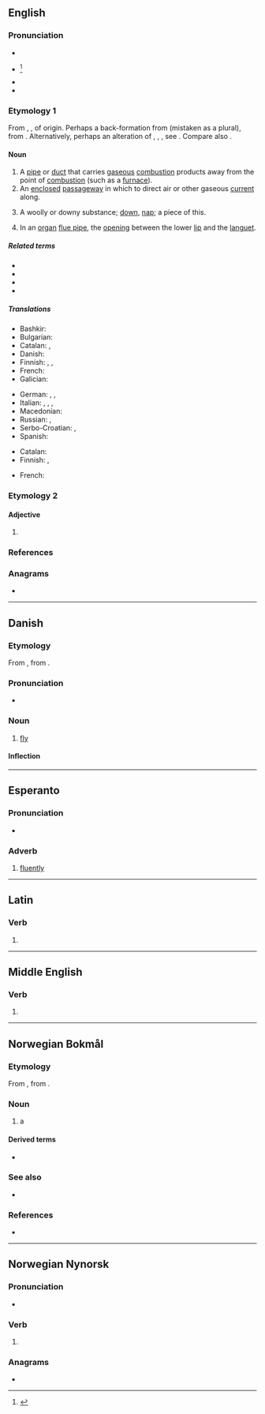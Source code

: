 ==English==

===Pronunciation===
* {{IPA|en|/fluː/}}
* {{a|obsolete}} {{IPA|en|/fljuː/}}<ref>{{R:Critical Pronouncing Dictionary|entry=Flue|page=264|gpage=1}}</ref>
* {{rhymes|en|uː|s=1}}
* {{homophones|en|flew|flu}}

===Etymology 1===
From {{inh|en|enm|flue}}, {{m|enm|flewe|t=mouthpiece of a hunting horn}}, of {{unk|en|title=uncertain}} origin. Perhaps a back-formation from {{der|en|enm|*flews}} (mistaken as a plural), from {{der|en|ang|flēwsa|t=a flow, flowing, flux}}. Alternatively, perhaps an alteration of {{der|en|enm|floute}}, {{m|enm|fleute}}, {{m|enm|flote|t=a pipe}}, see {{cog|en|flute}}. Compare also {{cog|dum|vloegh|t=groove, channel, flute of a fluted column}}.

====Noun====
{{en-noun}}

# A [[pipe]] or [[duct]] that carries [[gaseous]] [[combustion]] products away from the point of [[combustion]] (such as a [[furnace]]).
# An [[enclosed]] [[passageway]] in which to direct air or other gaseous [[current]] along.
# {{lb|en|obsolete|countable|and|uncountable}} A woolly or downy substance; [[down]], [[nap]]; a piece of this.
# In an [[organ]] [[flue pipe]], the [[opening]] between the lower [[lip]] and the [[languet]].

=====Related terms=====
* {{l|en|flue gas}}
* {{l|en|flue pipe}}
* {{l|en|open flue}}
* {{l|en|balanced flue}}

=====Translations=====
{{trans-top|pipe that carries gaseous combustion products away from their origin}}
* Bashkir: {{t|ba|мөрйә|sc=Cyrl}}
* Bulgarian: {{t|bg|димоотвод|m}}
* Catalan: {{t+|ca|canó|m}}, {{t+|ca|fumeral|m}}
* Danish: {{t|da|røgrør|n}}
* Finnish: {{t+|fi|savukanava}}, {{t+|fi|hormi}}, {{t+|fi|savuhormi}}
* French: {{t+|fr|conduit|m}}
* Galician: {{t+|gl|tiro|m}}
{{trans-mid}}
* German: {{t+|de|Abzug|m}}, {{t|de|Dunstabzug|m}}, {{t+|de|Rauchabzug|m}}
* Italian: {{t|it|canna fumaria|f}}, {{t|it|tubo di scarico}}, {{t+|it|condotta|f}}, {{t+|it|scarico|m}}
* Macedonian: {{t|mk|вула|f}}
* Russian: {{t+|ru|дымохо́д|m}}, {{t|ru|жарова́я труба́|f}}
* Serbo-Croatian: {{t|sh|сулундар|m|tr=sulundar}}, {{t|sh|сулунар|m|tr=sulunar}}
* Spanish: {{t+|es|tubo|m}}
{{trans-bottom}}

{{trans-top|enclosed passageway for a gas}}
* Catalan: {{t+|ca|canó|m}}
* Finnish: {{t+|fi|kanava}}, {{t+|fi|putki}}
{{trans-mid}}
* French: {{t+|fr|conduit|m}}
{{trans-bottom}}

{{trans-top|opening between the lower lip and the languet}}
{{trans-mid}}
{{trans-bottom}}

===Etymology 2===

====Adjective====
{{en-adj}}

# {{lb|en|UK|dialect}} {{alt form|en|flew||shallow, flat}}

===References===
<references/>

===Anagrams===
* {{anagrams|en|a=eflu|fuel|fule}}

----

==Danish==

===Etymology===
From {{der|da|gmq-oda|flughæ}}, from {{der|da|non|fluga}}.

===Pronunciation===
* {{IPA|da|/fluːə/|[ˈfluːə]|[ˈfluːu]}}

===Noun===
{{da-noun|n|r}}

# [[fly]]

====Inflection====
{{da-noun-infl|n|r}}

----

==Esperanto==

===Pronunciation===
* {{audio|eo|LL-Q143 (epo)-Robin van der Vliet-flue.wav|Audio}}

===Adverb===
{{eo-head}}

# [[fluently]]

----

==Latin==

===Verb===
{{la-verb-form|flue}}

# {{inflection of|la|fluō||2|s|pres|actv|impr}}

----

==Middle English==

===Verb===
{{head|enm|verb}}

# {{alt form|enm|flowen}}

----

==Norwegian Bokmål==
{{wp|lang=nb|fluer}}

===Etymology===
From {{inh|nb|non|fluga|g=f}}, from {{inh|nb|gem-pro|*flugǭ}}.

===Noun===
{{nb-noun-c}}

# {{lb|nb|insect}} a {{l|en|fly}}
#: {{ux|nb|inline=1|'''flue''' på veggen|'''fly''' on the wall}}

====Derived terms====
* {{l|nb|fluefiske}}

===See also===
* {{l-nn|fluge}}

===References===
* {{R:BD}}

{{c|nb|Insects}}

----

==Norwegian Nynorsk==

===Pronunciation===
* {{IPA|nn|/²flʉː.ə/}} {{nn-pronu-note}}

===Verb===
{{nn-verb-1}}

# {{alt form|nn|flu}}

===Anagrams===
* {{anagrams|nn|a=eflu|fule}}